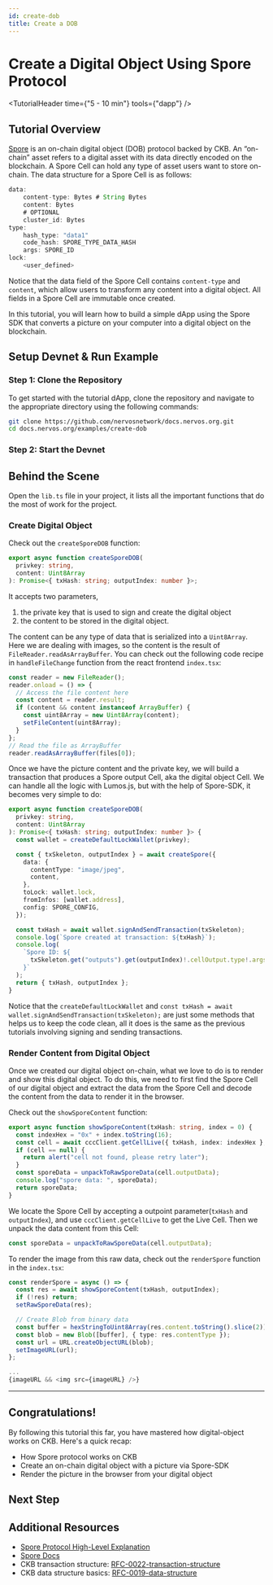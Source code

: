 ```yaml
---
id: create-dob
title: Create a DOB
---
```



# Create a Digital Object Using Spore Protocol

<TutorialHeader time={"5 - 10 min"} tools={"dapp"} />

## Tutorial Overview

[Spore](/docs/tech-explanation/spore-protocol) is an on-chain <Tooltip>digital object (DOB)</Tooltip> protocol backed by CKB. An “on-chain” asset refers to a digital asset with its data directly encoded on the blockchain. A Spore Cell can hold any type of asset users want to store on-chain. The data structure for a Spore Cell is as follows:

```js
data:
    content-type: Bytes # String Bytes
    content: Bytes
    # OPTIONAL
    cluster_id: Bytes
type:
    hash_type: "data1"
    code_hash: SPORE_TYPE_DATA_HASH
    args: SPORE_ID
lock:
    <user_defined>
```

Notice that the data field of the Spore Cell contains `content-type` and `content`, which allow users to transform any content into a digital object. All fields in a Spore Cell are immutable once created.

In this tutorial, you will learn how to build a simple dApp using the Spore SDK that converts a picture on your computer into a digital object on the blockchain.

## Setup Devnet & Run Example

### Step 1: Clone the Repository

To get started with the tutorial dApp, clone the repository and navigate to the appropriate directory using the following commands:

```bash {2}
git clone https://github.com/nervosnetwork/docs.nervos.org.git
cd docs.nervos.org/examples/create-dob
```

### Step 2: Start the Devnet

<SetupProject imageSrc="img/dapps/create-dob-dapp.jpg" />

## Behind the Scene

Open the `lib.ts` file in your project, it lists all the important functions that do the most of work for the project.

### Create Digital Object

Check out the `createSporeDOB` function:

```ts
export async function createSporeDOB(
  privkey: string,
  content: Uint8Array
): Promise<{ txHash: string; outputIndex: number }>;
```

It accepts two parameters,

1. the private key that is used to sign and create the digital object
2. the content to be stored in the digital object.

The content can be any type of data that is serialized into a `Uint8Array`. Here we are dealing with images, so the content is the result of `FileReader.readAsArrayBuffer`. You can check out the following code recipe in `handleFileChange` function from the react frontend `index.tsx`:

```ts
const reader = new FileReader();
reader.onload = () => {
  // Access the file content here
  const content = reader.result;
  if (content && content instanceof ArrayBuffer) {
    const uint8Array = new Uint8Array(content);
    setFileContent(uint8Array);
  }
};
// Read the file as ArrayBuffer
reader.readAsArrayBuffer(files[0]);
```

Once we have the picture content and the private key, we will build a transaction that produces a Spore output Cell, aka the digital object Cell. We can handle all the logic with Lumos.js, but with the help of Spore-SDK, it becomes very simple to do:

```ts
export async function createSporeDOB(
  privkey: string,
  content: Uint8Array
): Promise<{ txHash: string; outputIndex: number }> {
  const wallet = createDefaultLockWallet(privkey);

  const { txSkeleton, outputIndex } = await createSpore({
    data: {
      contentType: "image/jpeg",
      content,
    },
    toLock: wallet.lock,
    fromInfos: [wallet.address],
    config: SPORE_CONFIG,
  });

  const txHash = await wallet.signAndSendTransaction(txSkeleton);
  console.log(`Spore created at transaction: ${txHash}`);
  console.log(
    `Spore ID: ${
      txSkeleton.get("outputs").get(outputIndex)!.cellOutput.type!.args
    }`
  );
  return { txHash, outputIndex };
}
```

Notice that the `createDefaultLockWallet` and `const txHash = await wallet.signAndSendTransaction(txSkeleton);` are just some methods that helps us to keep the code clean, all it does is the same as the previous tutorials involving signing and sending transactions.

### Render Content from Digital Object

Once we created our digital object on-chain, what we love to do is to render and show this digital object. To do this, we need to first find the Spore Cell of our digital object and extract the data from the Spore Cell and decode the content from the data to render it in the browser.

Check out the `showSporeContent` function:

```ts
export async function showSporeContent(txHash: string, index = 0) {
  const indexHex = "0x" + index.toString(16);
  const cell = await cccClient.getCellLive({ txHash, index: indexHex }, true);
  if (cell == null) {
    return alert("cell not found, please retry later");
  }
  const sporeData = unpackToRawSporeData(cell.outputData);
  console.log("spore data: ", sporeData);
  return sporeData;
}
```

We locate the Spore Cell by accepting a outpoint parameter(`txHash` and `outputIndex`), and use `cccClient.getCellLive` to get the Live Cell. Then we unpack the data content from this Cell:

```ts
const sporeData = unpackToRawSporeData(cell.outputData);
```

To render the image from this raw data, check out the `renderSpore` function in the `index.tsx`:

```ts
const renderSpore = async () => {
  const res = await showSporeContent(txHash, outputIndex);
  if (!res) return;
  setRawSporeData(res);

  // Create Blob from binary data
  const buffer = hexStringToUint8Array(res.content.toString().slice(2));
  const blob = new Blob([buffer], { type: res.contentType });
  const url = URL.createObjectURL(blob);
  setImageURL(url);
};

...
{imageURL && <img src={imageURL} />}
```

---

## Congratulations!

By following this tutorial this far, you have mastered how digital-object works on CKB. Here's a quick recap:

- How Spore protocol works on CKB
- Create an on-chain digital object with a picture via Spore-SDK
- Render the picture in the browser from your digital object

## Next Step

<SwitchToTestnet readmeLink="https://github.com/nervosnetwork/docs.nervos.org/blob/develop/examples/create-dob/README.md" />

## Additional Resources

- [Spore Protocol High-Level Explanation](/docs/tech-explanation/spore-protocol)
- [Spore Docs](https://docs.spore.pro/)
- CKB transaction structure: [RFC-0022-transaction-structure](https://github.com/nervosnetwork/rfcs/blob/master/rfcs/0022-transaction-structure/0022-transaction-structure.md)
- CKB data structure basics: [RFC-0019-data-structure](https://github.com/nervosnetwork/rfcs/blob/master/rfcs/0019-data-structures/0019-data-structures.md)
